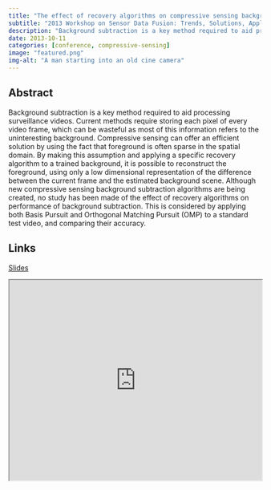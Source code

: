 ```yaml
---
title: "The effect of recovery algorithms on compressive sensing background subtraction"
subtitle: "2013 Workshop on Sensor Data Fusion: Trends, Solutions, Applications (SDF)"
description: "Background subtraction is a key method required to aid processing surveillance videos."
date: 2013-10-11
categories: [conference, compressive-sensing]
image: "featured.png"
img-alt: "A man starting into an old cine camera"
---
```


## Abstract

Background subtraction is a key method required to aid processing surveillance videos. Current methods require storing each pixel of every video frame, which can be wasteful as most of this information refers to the uninteresting background. Compressive sensing can offer an efficient solution by using the fact that foreground is often sparse in the spatial domain. By making this assumption and applying a specific recovery algorithm to a trained background, it is possible to reconstruct the foreground, using only a low dimensional representation of the difference between the current frame and the estimated background scene. Although new compressive sensing background subtraction algorithms are being created, no study has been made of the effect of recovery algorithms on performance of background subtraction. This is considered by applying both Basis Pursuit and Orthogonal Matching Pursuit (OMP) to a standard test video, and comparing their accuracy.

## Links

[Slides](https://statsrhian.github.io/talks/2013/2013-10-SDF-conference/slides.pdf)

<p align="center">
<iframe src="https://statsrhian.github.io/talks/2013/2013-10-SDF-conference/slides.pdf" width="100%" height = "400px"></iframe>
</p>


